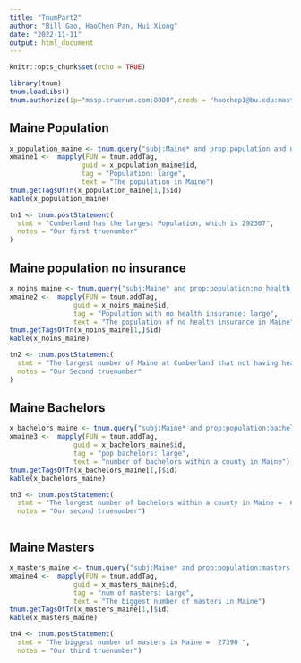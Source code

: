 ```yaml
---
title: "TnumPart2"
author: "Bill Gao, HaoChen Pan, Hui Xiong"
date: "2022-11-11"
output: html_document
---
```


```r
knitr::opts_chunk$set(echo = TRUE)

library(tnum)
tnum.loadLibs()
tnum.authorize(ip="mssp.truenum.com:8080",creds = "haochep1@bu.edu:mastodon")

```

## Maine Population

```r
x_population_maine <- tnum.query("subj:Maine* and prop:population and numval:>200000")
xmaine1 <-  mapply(FUN = tnum.addTag,
                  guid = x_population_maine$id,
                  tag = "Population: large",
                  text = "The population in Maine")
tnum.getTagsOfTn(x_population_maine[1,]$id)
kable(x_population_maine)

tn1 <- tnum.postStatement(
  stmt = "Cumberland has the largest Population, which is 292307",
  notes = "Our first truenumber"
)


```

## Maine population no insurance

```r
x_noins_maine <- tnum.query("subj:Maine* and prop:population:no_health_insurance and numval:>10000")
xmaine2 <-  mapply(FUN = tnum.addTag,
                guid = x_noins_maine$id,
                tag = "Population with no health insurance: large",
                text = "The population of no health insurance in Maine")
tnum.getTagsOfTn(x_noins_maine[1,]$id)
kable(x_noins_maine)

tn2 <- tnum.postStatement(
  stmt = "The largest number of Maine at Cumberland that not having health insurance is 16666 ",
  notes = "Our Second truenumber"
)


```

## Maine Bachelors

```r
x_bachelors_maine <- tnum.query("subj:Maine* and prop:population:bachelors and numval:>60000")
xmaine3 <-  mapply(FUN = tnum.addTag,
                guid = x_bachelors_maine$id,
                tag = "pop bachelors: large",
                text = "number of bachelors within a county in Maine")
tnum.getTagsOfTn(x_bachelors_maine[1,]$id)
kable(x_bachelors_maine)

tn3 <- tnum.postStatement(
  stmt = "The largest number of bachelors within a county in Maine =  61773 ",
  notes = "Our second truenumber")



```

## Maine Masters

```r
x_masters_maine <- tnum.query("subj:Maine* and prop:population:masters and numval:<27390")
xmaine4 <-  mapply(FUN = tnum.addTag,
                guid = x_masters_maine$id,
                tag = "num of masters: Large",
                text = "The biggest number of masters in Maine")
tnum.getTagsOfTn(x_masters_maine[1,]$id)
kable(x_masters_maine)

tn4 <- tnum.postStatement(
  stmt = "The biggest number of masters in Maine =  27390 ",
  notes = "Our third truenumber")

```